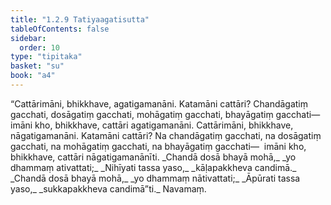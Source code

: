 ```yaml
---
title: "1.2.9 Tatiyaagatisutta"
tableOfContents: false
sidebar:
  order: 10
type: "tipitaka"
basket: "su"
book: "a4"
---
```



<DynamicBreadcrumb />

<Division number="19" book="a4">

<Paragraph number="118" book="a4">
“Cattārimāni, bhikkhave, agatigamanāni. Katamāni cattāri? Chandāgatiṃ gacchati, dosāgatiṃ gacchati, mohāgatiṃ gacchati, bhayāgatiṃ gacchati—  imāni kho, bhikkhave, cattāri agatigamanāni.
</Paragraph>

<Paragraph number="119" book="a4">
Cattārimāni, bhikkhave, nāgatigamanāni. Katamāni cattāri? Na chandāgatiṃ gacchati, na dosāgatiṃ gacchati, na mohāgatiṃ gacchati, na bhayāgatiṃ gacchati—  imāni kho, bhikkhave, cattāri nāgatigamanānīti.
</Paragraph>

<Paragraph number="120" type="verses" book="a4">
_Chandā dosā bhayā mohā,_  
_yo dhammaṃ ativattati;_  
_Nihīyati tassa yaso,_  
_kāḷapakkheva candimā._  

</Paragraph>

<Paragraph number="121" type="verses" book="a4">
_Chandā dosā bhayā mohā,_  
_yo dhammaṃ nātivattati;_  
_Āpūrati tassa yaso,_  
_sukkapakkheva candimā”ti._  


</Paragraph>
</Division>

<Paragraph number="122" type="center" book="a4">
Navamaṃ.
</Paragraph>